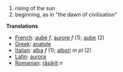 ==[[]]==

#rising of the sun
#beginning, as in "the dawn of civilisation"

'''Translations'''

*[[French]]: [[aube]] ''f'', [[aurore]] ''f'' (1); [[aube]] (2)
*[[Greek]]: [[anatole]]
*[[Italian]]: [[alba]] ''f'' (1); [[albori]] ''m pl'' (2)
*[[Latin]]: [[aurora]]
*[[Romanian]]: [[răsărit]] ''n''